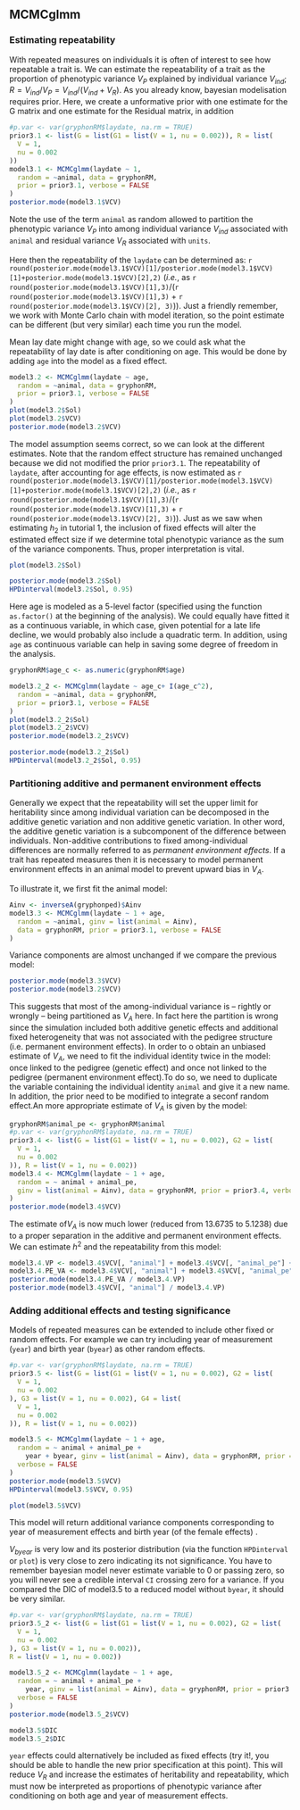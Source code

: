## MCMCglmm

### Estimating repeatability

With repeated measures on individuals it is often of interest to see how repeatable a trait is. 
We can estimate the repeatability of a trait as the proportion of phenotypic variance $V_P$ explained by individual variance $V_{ind}$; $R = V_{ind}/V_P = V_{ind}/(V_{ind}+V_R)$.
As you already know, bayesian modelisation requires prior. Here, we create a unformative prior with one estimate for the G matrix and one estimate for the Residual matrix, in addition 
<!-- C1 I dont know wht you calculate p.var if you dont use it in the prior -->

```r
#p.var <- var(gryphonRM$laydate, na.rm = TRUE)
prior3.1 <- list(G = list(G1 = list(V = 1, nu = 0.002)), R = list(
  V = 1,
  nu = 0.002
))
model3.1 <- MCMCglmm(laydate ~ 1,
  random = ~animal, data = gryphonRM,
  prior = prior3.1, verbose = FALSE
)
posterior.mode(model3.1$VCV)
```

Note the use of the term `animal` as random allowed to partition the phenotypic variance $V_P$ into among individual variance $V_{ind}$ associated with `animal` and residual variance $V_R$ associated with `units`.

Here then the repeatability of the `laydate` can be determined as:
`r round(posterior.mode(model3.1$VCV)[1]/posterior.mode(model3.1$VCV)[1]+posterior.mode(model3.1$VCV)[2],2)`
(_i.e._, as `r round(posterior.mode(model3.1$VCV)[1],3)`/(`r round(posterior.mode(model3.1$VCV)[1],3)` + `r round(posterior.mode(model3.1$VCV)[2], 3)`)). Just a friendly remember, we work with Monte Carlo chain with model iteration, so the point estimate can be different (but very similar) each time you run the model.

Mean lay date might change with age, so we could ask what the repeatability of lay date is after conditioning on age. This would be done by adding `age` into the model as a fixed effect.

```r
model3.2 <- MCMCglmm(laydate ~ age,
  random = ~animal, data = gryphonRM,
  prior = prior3.1, verbose = FALSE
)
plot(model3.2$Sol)
plot(model3.2$VCV)
posterior.mode(model3.2$VCV)
```
The model assumption seems correct, so we can look at the different estimates.
Note that the random effect structure has remained unchanged because we did not modified the prior `prior3.1`. 
The repeatability of `laydate`, after accounting for age effects, is now estimated as
`r round(posterior.mode(model3.1$VCV)[1]/posterior.mode(model3.1$VCV)[1]+posterior.mode(model3.1$VCV)[2],2)`
(_i.e._, as `r round(posterior.mode(model3.1$VCV)[1],3)`/(`r round(posterior.mode(model3.1$VCV)[1],3)` + `r round(posterior.mode(model3.1$VCV)[2], 3)`)).
Just as we saw when estimating $h_2$ in tutorial 1, the inclusion of fixed effects will alter the estimated effect size <!-- C3 effect size or just the variance estimate -->if we determine total phenotypic variance as the sum of the variance components. Thus, proper interpretation is vital.


```r
plot(model3.2$Sol)

posterior.mode(model3.2$Sol)
HPDinterval(model3.2$Sol, 0.95)

```


Here age is modeled as a 5-level factor (specified using the function `as.factor()` at the beginning of the analysis). We could equally have fitted it as a continuous variable, in which case, given potential for a late life decline, we would probably also include a quadratic term.
In addition, using `age` as continuous variable can help in saving some degree of freedom in the analysis.

```r
gryphonRM$age_c <- as.numeric(gryphonRM$age)

model3.2_2 <- MCMCglmm(laydate ~ age_c+ I(age_c^2),
  random = ~animal, data = gryphonRM,
  prior = prior3.1, verbose = FALSE
)
plot(model3.2_2$Sol)
plot(model3.2_2$VCV)
posterior.mode(model3.2_2$VCV)

posterior.mode(model3.2_2$Sol)
HPDinterval(model3.2_2$Sol, 0.95)

```


### Partitioning additive and permanent environment effects

Generally we expect that the repeatability will set the upper limit for heritability since among individual variation can be decomposed in the additive genetic variation and non additive genetic variation. In other word, the additive genetic variation is a subcomponent of the difference between individuals. 
Non-additive contributions to fixed among-individual differences are normally referred to as _permanent environment effects_. If a trait has repeated measures then it is necessary to model permanent environment effects in an animal model to prevent upward bias in $V_A$.

To illustrate it, we first fit the animal model:
```r
Ainv <- inverseA(gryphonped)$Ainv
model3.3 <- MCMCglmm(laydate ~ 1 + age,
  random = ~animal, ginv = list(animal = Ainv),
  data = gryphonRM, prior = prior3.1, verbose = FALSE
)

```

Variance components are almost unchanged if we compare the previous model:
```r
posterior.mode(model3.3$VCV)
posterior.mode(model3.2$VCV)

```

This suggests that most of the among-individual variance is – rightly or wrongly – being partitioned as $V_A$ here. In fact here the partition is wrong since the simulation included both additive genetic effects and additional fixed heterogeneity that was not associated with the pedigree structure (i.e. permanent environment effects).
In order to o obtain an unbiased estimate of $V_A$, we need to fit the individual identity twice in the model: once linked to the pedigree (genetic effect) and once not linked to the pedigree (permanent environment effect).To do so, we need to duplicate the variable containing the individual identity `animal` and give it a new name. In addition, the prior need to be modified to integrate a seconf random effect.An more appropriate estimate of $V_A$ is given by the model:

```r
gryphonRM$animal_pe <- gryphonRM$animal
#p.var <- var(gryphonRM$laydate, na.rm = TRUE)
prior3.4 <- list(G = list(G1 = list(V = 1, nu = 0.002), G2 = list(
  V = 1,
  nu = 0.002
)), R = list(V = 1, nu = 0.002))
model3.4 <- MCMCglmm(laydate ~ 1 + age,
  random = ~ animal + animal_pe,
  ginv = list(animal = Ainv), data = gryphonRM, prior = prior3.4, verbose = FALSE
)
posterior.mode(model3.4$VCV)
```

The estimate of$V_A$ is now much lower (reduced from 13.6735 to 5.1238) due to a proper separation in the additive and permanent environment effects. 
We can estimate $h^2$ and the repeatability from this model:

```r
model3.4.VP <- model3.4$VCV[, "animal"] + model3.4$VCV[, "animal_pe"] + model3.4$VCV[, "units"]
model3.4.PE_VA <- model3.4$VCV[, "animal"] + model3.4$VCV[, "animal_pe"]
posterior.mode(model3.4.PE_VA / model3.4.VP)
posterior.mode(model3.4$VCV[, "animal"] / model3.4.VP)
```

### Adding additional effects and testing significance

Models of repeated measures can be extended to include other fixed or random effects.
For example we can try including year of measurement (`year`) and birth year (`byear`) as other random effects.

```r
#p.var <- var(gryphonRM$laydate, na.rm = TRUE)
prior3.5 <- list(G = list(G1 = list(V = 1, nu = 0.002), G2 = list(
  V = 1,
  nu = 0.002
), G3 = list(V = 1, nu = 0.002), G4 = list(
  V = 1,
  nu = 0.002
)), R = list(V = 1, nu = 0.002))

model3.5 <- MCMCglmm(laydate ~ 1 + age,
  random = ~ animal + animal_pe +
    year + byear, ginv = list(animal = Ainv), data = gryphonRM, prior = prior3.5,
  verbose = FALSE
)
posterior.mode(model3.5$VCV)
HPDinterval(model3.5$VCV, 0.95)

plot(model3.5$VCV)
```


This model will return additional variance components corresponding to year of measurement effects and birth year (of the female effects) <!-- I dont understand the statement of female effect-->.

$V_{byear}$ is very low and its posterior distribution (via the function `HPDinterval` or `plot`) is very close to zero indicating its not significance. You have to remember bayesian model never estimate variable to 0 or passing zero, so you will never see a credible  interval `CI` crossing zero for a variance.
If you compared the DIC of model3.5 to a reduced model without `byear`, it should be very similar. 
```r
#p.var <- var(gryphonRM$laydate, na.rm = TRUE)
prior3.5_2 <- list(G = list(G1 = list(V = 1, nu = 0.002), G2 = list(
  V = 1,
  nu = 0.002
), G3 = list(V = 1, nu = 0.002)), 
R = list(V = 1, nu = 0.002))

model3.5_2 <- MCMCglmm(laydate ~ 1 + age,
  random = ~ animal + animal_pe +
    year, ginv = list(animal = Ainv), data = gryphonRM, prior = prior3.5_2,
  verbose = FALSE
)
posterior.mode(model3.5_2$VCV)

model3.5$DIC
model3.5_2$DIC
```

`year` effects could alternatively be included as fixed effects (try it!, you should be able to handle the new prior specification at this point). This will reduce $V_R$ and increase the estimates of heritability and repeatability, which must now be interpreted as proportions of phenotypic variance after conditioning on both age and year of measurement effects.

<!-- CX  What to do more , may be extract BLUP also !-->
